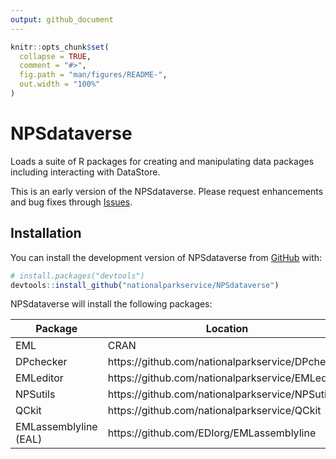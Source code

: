 ```yaml
---
output: github_document
---
```


<!-- README.md is generated from README.Rmd. Please edit that file -->

```r
knitr::opts_chunk$set(
  collapse = TRUE,
  comment = "#>",
  fig.path = "man/figures/README-",
  out.width = "100%"
)
```

# NPSdataverse
Loads a suite of R packages for creating and manipulating data packages including interacting with DataStore.

This is an early version of the NPSdataverse. Please request enhancements and bug fixes through [Issues](https://github.com/nationalparkservice/NPSdataverse/issues).

## Installation

You can install the development version of NPSdataverse from [GitHub](https://github.com/) with:

``` r
# install.packages("devtools")
devtools::install_github("nationalparkservice/NPSdataverse")
```

NPSdataverse will install the following packages:

| Package | Location|
|---------|---------|
|EML|CRAN|
|DPchecker| https://github.com/nationalparkservice/DPchecker|
|EMLeditor| https://github.com/nationalparkservice/EMLeditor|
|NPSutils| https://github.com/nationalparkservice/NPSutils|
|QCkit| https://github.com/nationalparkservice/QCkit|
|EMLassemblyline (EAL)| https://github.com/EDIorg/EMLassemblyline|
